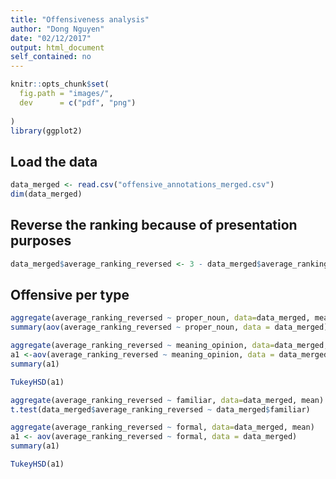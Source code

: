 ```yaml
---
title: "Offensiveness analysis"
author: "Dong Nguyen"
date: "02/12/2017"
output: html_document
self_contained: no
---
```

  
  
```r
knitr::opts_chunk$set(
  fig.path = "images/", 
  dev      = c("pdf", "png")
  
)
library(ggplot2)
```

## Load the data 
```r
data_merged <- read.csv("offensive_annotations_merged.csv")
dim(data_merged)
```

## Reverse the ranking because of presentation purposes
```r
data_merged$average_ranking_reversed <- 3 - data_merged$average_ranking + 1
```

## Offensive per type
```r
aggregate(average_ranking_reversed ~ proper_noun, data=data_merged, mean)
summary(aov(average_ranking_reversed ~ proper_noun, data = data_merged))

aggregate(average_ranking_reversed ~ meaning_opinion, data=data_merged, mean)
a1 <-aov(average_ranking_reversed ~ meaning_opinion, data = data_merged)
summary(a1)

TukeyHSD(a1)

aggregate(average_ranking_reversed ~ familiar, data=data_merged, mean)
t.test(data_merged$average_ranking_reversed ~ data_merged$familiar)

aggregate(average_ranking_reversed ~ formal, data=data_merged, mean)
a1 <- aov(average_ranking_reversed ~ formal, data = data_merged)
summary(a1)

TukeyHSD(a1)

```

